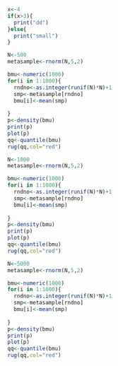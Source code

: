 ```r
x<-4
if(x>3){
  print("dd")
}else{
  print("small")
}
```

```r
N<-500
metasample<-rnorm(N,5,2)

bmu<-numeric(1000)
for(i in 1:1000){
  rndno<-as.integer(runif(N)*N)+1
  smp<-metasample[rndno]
  bmu[i]<-mean(smp)
  
}
p<-density(bmu)  
print(p)  
plot(p)
qq<-quantile(bmu)
rug(qq,col="red")
```

```r
N<-1000
metasample<-rnorm(N,5,2)

bmu<-numeric(1000)
for(i in 1:1000){
  rndno<-as.integer(runif(N)*N)+1
  smp<-metasample[rndno]
  bmu[i]<-mean(smp)
  
}
p<-density(bmu)  
print(p)  
plot(p)
qq<-quantile(bmu)
rug(qq,col="red")
```

```r
N<-5000
metasample<-rnorm(N,5,2)

bmu<-numeric(1000)
for(i in 1:1000){
  rndno<-as.integer(runif(N)*N)+1
  smp<-metasample[rndno]
  bmu[i]<-mean(smp)
  
}
p<-density(bmu)  
print(p)  
plot(p)
qq<-quantile(bmu)
rug(qq,col="red")
```